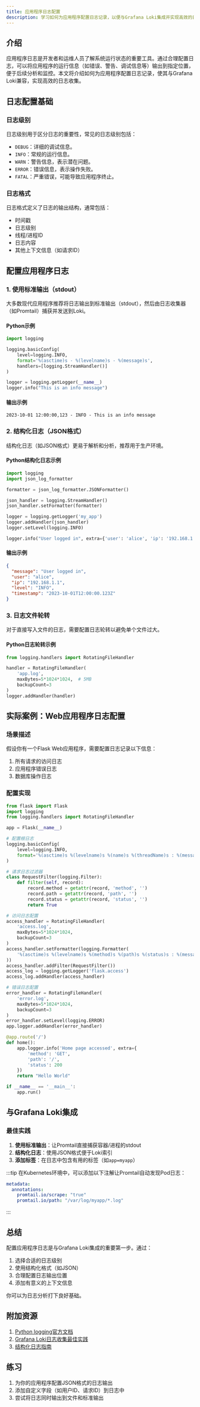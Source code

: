 ```yaml
---
title: 应用程序日志配置
description: 学习如何为应用程序配置日志记录，以便与Grafana Loki集成并实现高效的日志收集。
---
```


## 介绍

应用程序日志是开发者和运维人员了解系统运行状态的重要工具。通过合理配置日志，可以将应用程序的运行信息（如错误、警告、调试信息等）输出到指定位置，便于后续分析和监控。本文将介绍如何为应用程序配置日志记录，使其与Grafana Loki兼容，实现高效的日志收集。

## 日志配置基础

### 日志级别
日志级别用于区分日志的重要性，常见的日志级别包括：
- `DEBUG`：详细的调试信息。
- `INFO`：常规的运行信息。
- `WARN`：警告信息，表示潜在问题。
- `ERROR`：错误信息，表示操作失败。
- `FATAL`：严重错误，可能导致应用程序终止。

### 日志格式
日志格式定义了日志的输出结构，通常包括：
- 时间戳
- 日志级别
- 线程/进程ID
- 日志内容
- 其他上下文信息（如请求ID）

## 配置应用程序日志

### 1. 使用标准输出（stdout）
大多数现代应用程序推荐将日志输出到标准输出（stdout），然后由日志收集器（如Promtail）捕获并发送到Loki。

#### Python示例
```python
import logging

logging.basicConfig(
    level=logging.INFO,
    format='%(asctime)s - %(levelname)s - %(message)s',
    handlers=[logging.StreamHandler()]
)

logger = logging.getLogger(__name__)
logger.info("This is an info message")
```

#### 输出示例
```
2023-10-01 12:00:00,123 - INFO - This is an info message
```

### 2. 结构化日志（JSON格式）
结构化日志（如JSON格式）更易于解析和分析，推荐用于生产环境。

#### Python结构化日志示例
```python
import logging
import json_log_formatter

formatter = json_log_formatter.JSONFormatter()

json_handler = logging.StreamHandler()
json_handler.setFormatter(formatter)

logger = logging.getLogger('my_app')
logger.addHandler(json_handler)
logger.setLevel(logging.INFO)

logger.info("User logged in", extra={'user': 'alice', 'ip': '192.168.1.1'})
```

#### 输出示例
```json
{
  "message": "User logged in",
  "user": "alice",
  "ip": "192.168.1.1",
  "level": "INFO",
  "timestamp": "2023-10-01T12:00:00.123Z"
}
```

### 3. 日志文件轮转
对于直接写入文件的日志，需要配置日志轮转以避免单个文件过大。

#### Python日志轮转示例
```python
from logging.handlers import RotatingFileHandler

handler = RotatingFileHandler(
    'app.log',
    maxBytes=5*1024*1024,  # 5MB
    backupCount=3
)
logger.addHandler(handler)
```

## 实际案例：Web应用程序日志配置

### 场景描述
假设你有一个Flask Web应用程序，需要配置日志记录以下信息：
1. 所有请求的访问日志
2. 应用程序错误日志
3. 数据库操作日志

### 配置实现
```python
from flask import Flask
import logging
from logging.handlers import RotatingFileHandler

app = Flask(__name__)

# 配置根日志
logging.basicConfig(
    level=logging.INFO,
    format='%(asctime)s %(levelname)s %(name)s %(threadName)s : %(message)s'
)

# 请求日志过滤器
class RequestFilter(logging.Filter):
    def filter(self, record):
        record.method = getattr(record, 'method', '')
        record.path = getattr(record, 'path', '')
        record.status = getattr(record, 'status', '')
        return True

# 访问日志配置
access_handler = RotatingFileHandler(
    'access.log',
    maxBytes=5*1024*1024,
    backupCount=3
)
access_handler.setFormatter(logging.Formatter(
    '%(asctime)s %(levelname)s %(method)s %(path)s %(status)s : %(message)s'
))
access_handler.addFilter(RequestFilter())
access_log = logging.getLogger('flask.access')
access_log.addHandler(access_handler)

# 错误日志配置
error_handler = RotatingFileHandler(
    'error.log',
    maxBytes=5*1024*1024,
    backupCount=3
)
error_handler.setLevel(logging.ERROR)
app.logger.addHandler(error_handler)

@app.route('/')
def home():
    app.logger.info('Home page accessed', extra={
        'method': 'GET',
        'path': '/',
        'status': 200
    })
    return "Hello World"

if __name__ == '__main__':
    app.run()
```

## 与Grafana Loki集成

### 最佳实践
1. **使用标准输出**：让Promtail直接捕获容器/进程的stdout
2. **结构化日志**：使用JSON格式便于Loki索引
3. **添加标签**：在日志中包含有用的标签（如`app=myapp`）

:::tip
在Kubernetes环境中，可以添加以下注解让Promtail自动发现Pod日志：
```yaml
metadata:
  annotations:
    promtail.io/scrape: "true"
    promtail.io/path: "/var/log/myapp/*.log"
```
:::

## 总结

配置应用程序日志是与Grafana Loki集成的重要第一步。通过：
1. 选择合适的日志级别
2. 使用结构化格式（如JSON）
3. 合理配置日志输出位置
4. 添加有意义的上下文信息

你可以为日志分析打下良好基础。

## 附加资源

1. [Python logging官方文档](https://docs.python.org/3/library/logging.html)
2. [Grafana Loki日志收集最佳实践](https://grafana.com/docs/loki/latest/best-practices/)
3. [结构化日志指南](https://www.structlog.org/en/stable/)

## 练习

1. 为你的应用程序配置JSON格式的日志输出
2. 添加自定义字段（如用户ID、请求ID）到日志中
3. 尝试将日志同时输出到文件和标准输出